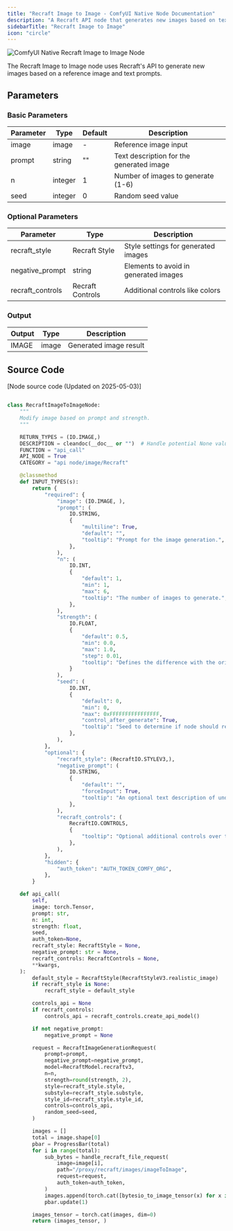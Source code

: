 ```yaml
---
title: "Recraft Image to Image - ComfyUI Native Node Documentation"
description: "A Recraft API node that generates new images based on text prompts and reference images"
sidebarTitle: "Recraft Image to Image"
icon: "circle"
---
```


![ComfyUI Native Recraft Image to Image Node](/images/built-in-nodes/api_nodes/recraft/recraft-image-to-image.jpg)

The Recraft Image to Image node uses Recraft's API to generate new images based on a reference image and text prompts.

## Parameters

### Basic Parameters

| Parameter | Type    | Default | Description                              |
| --------- | ------- | ------- | ---------------------------------------- |
| image     | image   | -       | Reference image input                    |
| prompt    | string  | ""      | Text description for the generated image |
| n         | integer | 1       | Number of images to generate (1-6)       |
| seed      | integer | 0       | Random seed value                        |

### Optional Parameters

| Parameter        | Type             | Description                           |
| ---------------- | ---------------- | ------------------------------------- |
| recraft_style    | Recraft Style    | Style settings for generated images   |
| negative_prompt  | string           | Elements to avoid in generated images |
| recraft_controls | Recraft Controls | Additional controls like colors       |

### Output

| Output | Type  | Description            |
| ------ | ----- | ---------------------- |
| IMAGE  | image | Generated image result |


## Source Code

[Node source code (Updated on 2025-05-03)]
```python

class RecraftImageToImageNode:
    """
    Modify image based on prompt and strength.
    """

    RETURN_TYPES = (IO.IMAGE,)
    DESCRIPTION = cleandoc(__doc__ or "")  # Handle potential None value
    FUNCTION = "api_call"
    API_NODE = True
    CATEGORY = "api node/image/Recraft"

    @classmethod
    def INPUT_TYPES(s):
        return {
            "required": {
                "image": (IO.IMAGE, ),
                "prompt": (
                    IO.STRING,
                    {
                        "multiline": True,
                        "default": "",
                        "tooltip": "Prompt for the image generation.",
                    },
                ),
                "n": (
                    IO.INT,
                    {
                        "default": 1,
                        "min": 1,
                        "max": 6,
                        "tooltip": "The number of images to generate.",
                    },
                ),
                "strength": (
                    IO.FLOAT,
                    {
                        "default": 0.5,
                        "min": 0.0,
                        "max": 1.0,
                        "step": 0.01,
                        "tooltip": "Defines the difference with the original image, should lie in [0, 1], where 0 means almost identical, and 1 means miserable similarity."
                    }
                ),
                "seed": (
                    IO.INT,
                    {
                        "default": 0,
                        "min": 0,
                        "max": 0xFFFFFFFFFFFFFFFF,
                        "control_after_generate": True,
                        "tooltip": "Seed to determine if node should re-run; actual results are nondeterministic regardless of seed.",
                    },
                ),
            },
            "optional": {
                "recraft_style": (RecraftIO.STYLEV3,),
                "negative_prompt": (
                    IO.STRING,
                    {
                        "default": "",
                        "forceInput": True,
                        "tooltip": "An optional text description of undesired elements on an image.",
                    },
                ),
                "recraft_controls": (
                    RecraftIO.CONTROLS,
                    {
                        "tooltip": "Optional additional controls over the generation via the Recraft Controls node."
                    },
                ),
            },
            "hidden": {
                "auth_token": "AUTH_TOKEN_COMFY_ORG",
            },
        }

    def api_call(
        self,
        image: torch.Tensor,
        prompt: str,
        n: int,
        strength: float,
        seed,
        auth_token=None,
        recraft_style: RecraftStyle = None,
        negative_prompt: str = None,
        recraft_controls: RecraftControls = None,
        **kwargs,
    ):
        default_style = RecraftStyle(RecraftStyleV3.realistic_image)
        if recraft_style is None:
            recraft_style = default_style

        controls_api = None
        if recraft_controls:
            controls_api = recraft_controls.create_api_model()

        if not negative_prompt:
            negative_prompt = None

        request = RecraftImageGenerationRequest(
            prompt=prompt,
            negative_prompt=negative_prompt,
            model=RecraftModel.recraftv3,
            n=n,
            strength=round(strength, 2),
            style=recraft_style.style,
            substyle=recraft_style.substyle,
            style_id=recraft_style.style_id,
            controls=controls_api,
            random_seed=seed,
        )

        images = []
        total = image.shape[0]
        pbar = ProgressBar(total)
        for i in range(total):
            sub_bytes = handle_recraft_file_request(
                image=image[i],
                path="/proxy/recraft/images/imageToImage",
                request=request,
                auth_token=auth_token,
            )
            images.append(torch.cat([bytesio_to_image_tensor(x) for x in sub_bytes], dim=0))
            pbar.update(1)

        images_tensor = torch.cat(images, dim=0)
        return (images_tensor, )
```